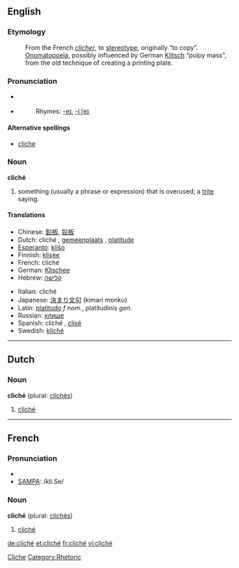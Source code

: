 ==English==
{{wikipedia}}
===Etymology===
:From the French ''[[clicher]]'', to [[stereotype]], originally “to copy”. [[Onomatopoeia]], possibly influenced by German [[Klitsch]] “pulpy mass”, from the old technique of creating a printing plate.

===Pronunciation===
*{{italbrac|UK}} {{IPA|/ˈkli:ʃeɪ/}}
*{{italbrac|US}} {{IPA|/kli:ˈʃeɪ/}}
*:Rhymes: [[Rhymes:English:-eɪ|-eɪ]], [[Rhymes:English:-iːʃeɪ|-iːʃeɪ]]

====Alternative spellings====
*[[cliche]]

===Noun===
'''cliché'''

# something (usually a phrase or expression) that is overused; a [[trite]] saying.

====Translations====
{{top}}
*Chinese: [[鉛板]], [[铅板]]
*Dutch: cliché {{n}}, [[gemeenplaats]] {{f}}, [[platitude]] {{f}}
*[[Esperanto]]: [[kliŝo]]
*Finnish: [[klisee]]
*French: cliché {{m}}
*German: [[Klischee]] {{n}}
*Hebrew: [[קלישה]]
{{mid}}
*Italian: cliché {{m}}
*Japanese: [[決まり文句]] (kimari monku)
*Latin: [[platitudo]] ''f nom.'', platitudinis ''gen.''
*Russian: [[клише]]
*Spanish: cliché {{m}}, [[clisé]] {{m}}
*Swedish: [[kliché]] {{c}}
{{bottom}}

----

==Dutch==

===Noun===
'''cliché''' {{n}} (plural: [[clichés]])

# [[cliché#English|cliché]]

----

==French==

===Pronunciation===
*{{IPA|/kliʃe/}}
*[[w:SAMPA|SAMPA]]: /kli.Se/

===Noun===
'''cliché''' {{m}} (plural: [[clichés]])

# [[cliché#English|cliché]]

[[Category:English words spelled with diacritics or ligatures|Cliche]]
[[Category:Rhetoric]]

[[de:cliché]]
[[et:cliché]]
[[fr:cliché]]
[[vi:cliché]]